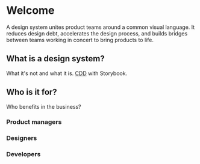 
<Meta title="Introduction/Welcome" />

# Welcome

A design system unites product teams around a common visual language. It reduces
design debt, accelerates the design process, and builds bridges between teams
working in concert to bring products to life.

## What is a design system?

What it's not and what it is. <a href="#">CDD</a> with Storybook.

## Who is it for?

Who benefits in the business?

### Product managers
### Designers
### Developers